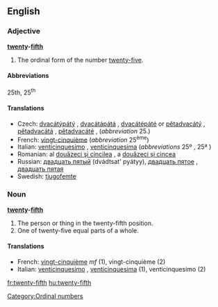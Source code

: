 ==English==

===Adjective===
'''[[twenty]]-[[fifth]]'''

# The ordinal form of the number [[twenty-five]].

====Abbreviations====
25th, 25<sup>th</sup>

====Translations====
*Czech: [[dvacátýpátý]] {{m}}, [[dvacátápátá]] {{f}}, [[dvacátépáté]] {{n}} or [[pětadvacátý]] {{m}}, [[pětadvacátá]] {{f}}, [[pětadvacáté]] {{n}}, (''abbreviation'' 25.)
*French: [[vingt-cinquième]] (''abbreviation'' 25<sup>ème</sup>)
*Italian: [[venticinquesimo]] {{m}}, [[venticinquesima]] {{f}} (''abbreviations'' 25º {{m}}, 25ª {{f}})
*Romanian: al [[douăzeci şi cincilea]] {{m}}, a [[douăzeci şi cincea]] {{f}}
*Russian: [[двадцать пятый]] {{m}} (dvádtsat' pyátyy),  [[двадцать пятое]] {{n}},  [[двадцать пятая]] {{f}}
*Swedish: [[tjugofemte]]

===Noun===
'''[[twenty]]-[[fifth]]'''

# The person or thing in the twenty-fifth position.
# One of twenty-five equal parts of a whole.

====Translations====
*French: [[vingt-cinquième]] ''mf'' (1), vingt-cinquième {{m}} (2)
*Italian: [[venticinquesimo]] {{m}}, [[venticinquesima]] {{f}} (1), venticinquesimo {{m}} (2)

[[Category:Ordinal numbers]]

[[fr:twenty-fifth]]
[[hu:twenty-fifth]]